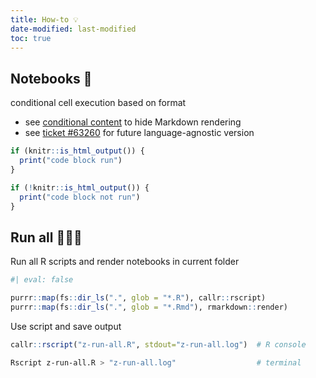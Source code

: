 ```yaml
---
title: How-to 💡
date-modified: last-modified
toc: true
---
```


## Notebooks 📒

conditional cell execution based on format

- see [conditional content](https://quarto.org/docs/authoring/conditional.html) to hide Markdown rendering
- see [ticket #63260](https://github.com/quarto-dev/quarto-cli/discussions/3260) for future language-agnostic version

```r
if (knitr::is_html_output()) {
  print("code block run")
}
```

```r
if (!knitr::is_html_output()) {
  print("code block not run")
}
```

## Run all 🏃🏼‍♀️

Run all R scripts and render notebooks in current folder

```r
#| eval: false

purrr::map(fs::dir_ls(".", glob = "*.R"), callr::rscript)
purrr::map(fs::dir_ls(".", glob = "*.Rmd"), rmarkdown::render)
```

Use script and save output

```R
callr::rscript("z-run-all.R", stdout="z-run-all.log")  # R console
```

```sh
Rscript z-run-all.R > "z-run-all.log"                  # terminal
```

